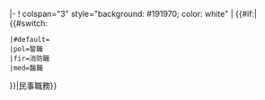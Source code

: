 <includeonly>|-
! colspan="3" style="background: #191970; color: white" | {{#if:{{{1|}}}|{{#switch:{{{1}}}
 |#default={{{1|Civic offices}}}
 |pol=警職
 |fir=消防職
 |med=醫職
}}|民事職務}}</includeonly><noinclude>
{{documentation}}
<!-- Add categories and interwikis to the /doc subpage, not here. -->
</noinclude>